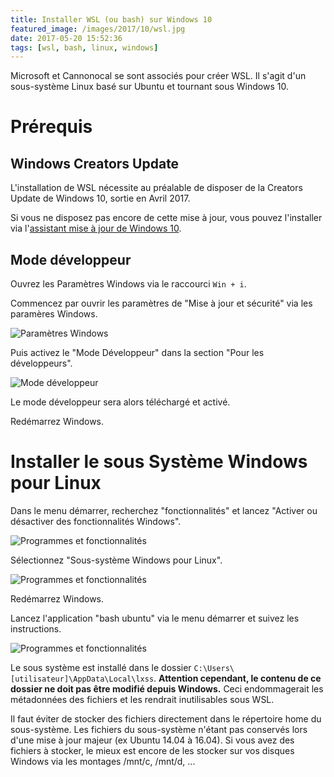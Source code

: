 ```yaml
---
title: Installer WSL (ou bash) sur Windows 10
featured_image: /images/2017/10/wsl.jpg
date: 2017-05-20 15:52:36
tags: [wsl, bash, linux, windows]
---
```


Microsoft et Cannonocal se sont associés pour créer WSL.
Il s'agit d'un sous-système Linux basé sur Ubuntu et tournant sous Windows 10.

# Prérequis

## Windows Creators Update

L'installation de WSL nécessite au préalable de disposer de la Creators Update de Windows 10, sortie en Avril 2017.

Si vous ne disposez pas encore de cette mise à jour, vous pouvez l'installer via l'[assistant mise à jour de Windows 10](https://support.microsoft.com/fr-fr/help/3159635/windows-10-update-assistant).

## Mode développeur

Ouvrez les Paramètres Windows via le raccourci `Win + i`.

Commencez par ouvrir les paramètres de "Mise à jour et sécurité" via les paramères Windows.

![Paramètres Windows](../static/images/2017/05/windows_10_update_config.png)

Puis activez le "Mode Développeur" dans la section "Pour les développeurs".

![Mode développeur](../static/images/2017/05/windows_10_developer.png)

Le mode développeur sera alors téléchargé et activé.

Redémarrez Windows.

# Installer le sous Système Windows pour Linux

Dans le menu démarrer, recherchez "fonctionnalités" et lancez "Activer ou désactiver des fonctionnalités Windows".

![Programmes et fonctionnalités](../static/images/2017/05/windows_10_add_remove_menu.png)

Sélectionnez "Sous-système Windows pour Linux".

![Programmes et fonctionnalités](../static/images/2017/05/windows_10_add_remove_wsl.png)

Redémarrez Windows.

Lancez l'application "bash ubuntu" via le menu démarrer et suivez les instructions.

![Programmes et fonctionnalités](../static/images/2017/05/windows_10_bash_install.png)

Le sous système est installé dans le dossier `C:\Users\[utilisateur]\AppData\Local\lxss`.
**Attention cependant, le contenu de ce dossier ne doit pas être modifié depuis Windows.** Ceci endommagerait les métadonnées des fichiers et les rendrait inutilisables sous WSL.

Il faut éviter de stocker des fichiers directement dans le répertoire home du sous-système. Les fichiers du sous-système n'étant pas conservés lors d'une mise à jour majeur (ex Ubuntu 14.04 à 16.04).
Si vous avez des fichiers à stocker, le mieux est encore de les stocker sur vos disques Windows via les montages /mnt/c, /mnt/d, ...
